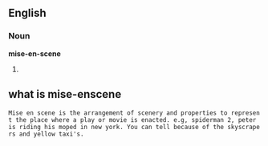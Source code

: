 ==English==

===Noun===
'''mise-en-scene'''

# {{alternative spelling of|[[mise en scène]]}}
==what is mise-enscene==
 Mise en scene is the arrangement of scenery and properties to represent the place where a play or movie is enacted. e.g, spiderman 2, peter is riding his moped in new york. You can tell because of the skyscrapers and yellow taxi's.